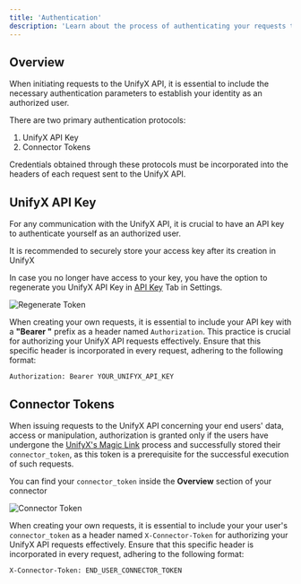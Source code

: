 ```yaml
---
title: 'Authentication'
description: 'Learn about the process of authenticating your requests to the UnifyX API.'
---
```


## Overview

When initiating requests to the UnifyX API, it is essential to include the necessary authentication parameters to establish your identity as an authorized user.

There are two primary authentication protocols:
1. UnifyX API Key
2. Connector Tokens

<Info>
Credentials obtained through these protocols must be incorporated into the headers of each request sent to the UnifyX API.
</Info>


## UnifyX API Key
For any communication with the UnifyX API, it is crucial to have an API key to authenticate yourself as an authorized user.

<Note>It is recommended to securely store your access key after its creation in UnifyX</Note>

In case you no longer have access to your key, you have the option to regenerate you UnifyX API Key in [API Key](https://demo.unifyx.dev/settings/keys) Tab in Settings.

<img
  src="https://media.discordapp.net/attachments/889556106832130098/1174649752604913704/image.png"
  alt="Regenerate Token"
  className="block"
/>


When creating your own requests, it is essential to include your API key with a **"Bearer "** prefix as a header named `Authorization`. This practice is crucial for authorizing your UnifyX API requests effectively. Ensure that this specific header is incorporated in every request, adhering to the following format:


`Authorization: Bearer YOUR_UNIFYX_API_KEY`



## Connector Tokens

When issuing requests to the UnifyX API concerning your end users' data, access or manipulation, authorization is granted only if the users have undergone the [UnifyX's Magic Link](/features/magic-link) process and successfully stored their `connector_token`, as this token is a prerequisite for the successful execution of such requests.

<Tip>You can find your `connector_token` inside the **Overview** section of your connector</Tip>

<img
  src="https://media.discordapp.net/attachments/889556106832130098/1174654931161067590/connector.png"
  alt="Connector Token"
  className="block"
/>

When creating your own requests, it is essential to include your your user's `connector_token` as a header named `X-Connector-Token` for authorizing your UnifyX API requests effectively. Ensure that this specific header is incorporated in every request, adhering to the following format:


`X-Connector-Token: END_USER_CONNECTOR_TOKEN`